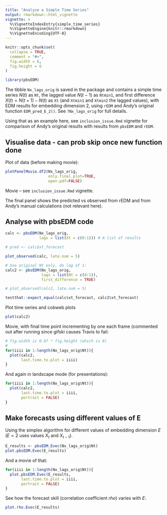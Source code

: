 ```yaml
---
title: "Analyse a Simple Time Series"
output: rmarkdown::html_vignette
vignette: >
  %\VignetteIndexEntry{simple_time_series}
  %\VignetteEngine{knitr::rmarkdown}
  %\VignetteEncoding{UTF-8}
---
```


```r
knitr::opts_chunk$set(
  collapse = TRUE,
  comment = "#>",
  fig.width = 6,
  fig.height = 6
)
```

```r
library(pbsEDM)
```

The tibble `Nx_lags_orig` is saved in the package and contains a simple time
series $N(t)$ as `Nt`, the lagged value $N(t-1)$ as `Ntmin1`, and first difference
$X(t) = N(t+1) - N(t)$ as `Xt` (and `Xtmin1` and `Xtmin2` the lagged values),
with EDM results for embedding dimension 2, using `rEDM` and Andy's original
function `EDM_pred_E_2()`. See `?Nx_lags_orig` for full details.

Using that as an example here, see `inclusion_issue.Rmd` vignette for comparison
of Andy's original results with results from `pbsEDM` and `rEDM`.

## Visualise data - can prob skip once new function done

Plot of data (before making movie):
```r
plotPanelMovie.df2(Nx_lags_orig,
                   only.final.plot=TRUE,
                   open.pdf=FALSE)
```

Movie -- see `inclusion_issue.Rmd` vignette.

The final panel shows the predicted vs observed from rEDM and from Andy's manual
calculations (not relevant here).

## Analyse with pbsEDM code

```r
calc <- pbsEDM(Nx_lags_orig,
               lags = list(Xt = c(0:1))) # A list of results

# pred <- calc$xt_forecast

plot_observed(calc, late.num = 5)
```

```r
# Use original Nt only, do lag of 1:
calc2 <- pbsEDM(Nx_lags_orig,
                lags = list(Nt = c(0:1)),
                first_difference = TRUE)

# plot_observed(calc2, late.num = 5)

testthat::expect_equal(calc$xt_forecast, calc2$xt_forecast)
```

Plot time series and cobweb plots

```r
plot(calc2)
```

Movie, with final time point incrementing by one each frame (commented out after
running since gifski causes Travis to fail:

<!-- [Longer explanation from sizeSpectra]: Here is the code to build the movie, but it is commented out since it causes Travis
to fail -- Travis is the continuous integration service that automatically
checks the packages builds every time a change is committed to GitHub, giving the
little green symbol `passing` icon on the main page. The trick to showing the
movie is to run the code uncommented (you need to install the `gifski` package), right-click on the animation in the
html viewer and save it. I've done that and so am leaving this code commented,
and will just refer to the saved animation file.



```r
-->

```r
# fig.width is 0.67 * fig.height (which is 8)
#
for(iiii in 1:length(Nx_lags_orig$Nt)){
  plot(calc2,
       last.time.to.plot = iiii)
}
```

And again in landscape mode (for presentations):
```r
for(iiii in 1:length(Nx_lags_orig$Nt)){
  plot(calc2,
       last.time.to.plot = iiii,
       portrait = FALSE)
}
```


<!-- The resulting animation is

![IBTS_movie.gif](IBTS_movie.gif). -->

## Make forecasts using different values of E

Using the simplex algorithm for different values of embedding dimension $E$
($E=2$ uses values $X_t$ and $X_{t-1}$).
```r
E_results <- pbsEDM_Evec(Nx_lags_orig$Nt)
plot.pbsEDM.Evec(E_results)
```

And a movie of that:
```r
for(iiii in 1:length(Nx_lags_orig$Nt)){
  plot.pbsEDM.Evec(E_results,
       last.time.to.plot = iiii,
       portrait = FALSE)
}
```

See how the forecast skill (correlation coefficient $rho$) varies with $E$:
```r
plot.rho.Evec(E_results)
```
